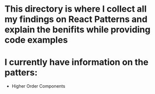# This directory is where I collect all my findings on React Patterns and explain the benifits while providing code examples

# I currently have information on the patters:

- Higher Order Components
